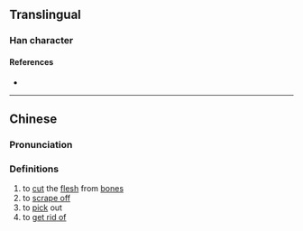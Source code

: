 {{character info}}
==Translingual==

===Han character===
{{Han char|rn=18|rad=刀|as=06|sn=8|four=|canj=HRLN|ids=⿰各刂}}

====References====
* {{Han ref|kx=0138.450|hdz=10336.120|uh=34E2|ud=13538}}

----

==Chinese==
{{zh-forms}}

===Pronunciation===
{{zh-pron
|m=luò
|c=lok3
|mc=y
|oc=
|ma=
|cat=v
}}

===Definitions===
{{zh-hanzi}}

# to [[cut]] the [[flesh]] from [[bone]]s
# to [[scrape off]]
# to [[pick]] out
# to [[get rid of]]